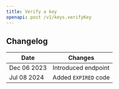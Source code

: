 ```yaml
---
title: Verify a key
openapi: post /v1/keys.verifyKey
---
```


## Changelog

| Date        | Changes              |
|-------------|----------------------|
| Dec 06 2023 | Introduced endpoint  |
| Jul 08 2024 | Added `EXPIRED` code |

